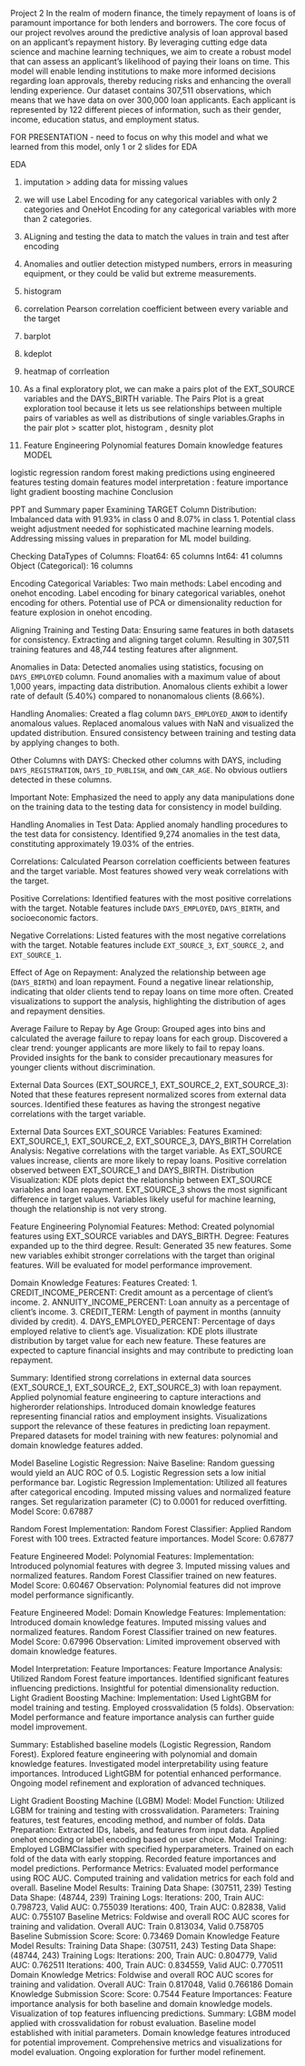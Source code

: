Project 2
In the realm of modern finance, the timely repayment of loans is of paramount importance for both lenders and borrowers. The core focus of our project revolves around the predictive analysis of loan approval based on an applicant's repayment history. By leveraging cutting edge data science and machine learning techniques, we aim to create a robust model that can assess an applicant's likelihood of paying their loans on time. This model will enable lending institutions to make more informed decisions regarding loan approvals, thereby reducing risks and enhancing the overall lending experience.
Our dataset contains 307,511 observations, which means that we have data on over 300,000 loan applicants. Each applicant is represented by 122 different pieces of information, such as their gender, income, education status, and employment status.


FOR PRESENTATION - need to focus on why this model and what we learned from this model, only 1 or 2 slides for EDA

EDA

1. imputation > adding data for missing values
2. we will use Label Encoding for any categorical variables with only 2 categories and OneHot Encoding for any categorical 
variables with more than 2 categories.
3. ALigning and testing the data to match the values in train and test after encoding
4. Anomalies and outlier detection  mistyped numbers, errors in measuring equipment, or they could be valid but extreme measurements.
5. histogram 
6. correlation  Pearson correlation coefficient between every variable and the target 
7. barplot
8. kdeplot
9. heatmap of corrleation
10. As a final exploratory plot, we can make a pairs plot of the EXT_SOURCE variables and the DAYS_BIRTH variable.
The Pairs Plot is a great exploration tool because it lets us see relationships between multiple pairs of variables 
as well as distributions of single variables.Graphs in the pair plot > scatter plot, histogram , desnity plot 

11. Feature Engineering   Polynomial features
				  Domain knowledge features
MODEL

 logistic regression
 random forest 
 making predictions using engineered features
 testing domain features
 model interpretation : feature importance
 light gradient boosting machine
 Conclusion


PPT and Summary paper
Examining TARGET Column Distribution:
 Imbalanced data with 91.93% in class 0 and 8.07% in class 1.
 Potential class weight adjustment needed for sophisticated machine learning models.
 Addressing missing values in preparation for ML model building.

Checking DataTypes of Columns:
 Float64: 65 columns
 Int64: 41 columns
 Object (Categorical): 16 columns

Encoding Categorical Variables:
 Two main methods: Label encoding and onehot encoding.
 Label encoding for binary categorical variables, onehot encoding for others.
 Potential use of PCA or dimensionality reduction for feature explosion in onehot encoding.

Aligning Training and Testing Data:
 Ensuring same features in both datasets for consistency.
 Extracting and aligning target column.
 Resulting in 307,511 training features and 48,744 testing features after alignment.

Anomalies in Data:
 Detected anomalies using statistics, focusing on `DAYS_EMPLOYED` column.
 Found anomalies with a maximum value of about 1,000 years, impacting data distribution.
 Anomalous clients exhibit a lower rate of default (5.40%) compared to nonanomalous clients (8.66%).

Handling Anomalies:
 Created a flag column `DAYS_EMPLOYED_ANOM` to identify anomalous values.
 Replaced anomalous values with NaN and visualized the updated distribution.
 Ensured consistency between training and testing data by applying changes to both.

Other Columns with DAYS:
 Checked other columns with DAYS, including `DAYS_REGISTRATION`, `DAYS_ID_PUBLISH`, and `OWN_CAR_AGE`.
 No obvious outliers detected in these columns.

Important Note:
 Emphasized the need to apply any data manipulations done on the training data to the testing data for consistency in model building.

Handling Anomalies in Test Data:
 Applied anomaly handling procedures to the test data for consistency.
 Identified 9,274 anomalies in the test data, constituting approximately 19.03% of the entries.


Correlations:
 Calculated Pearson correlation coefficients between features and the target variable.
 Most features showed very weak correlations with the target.

Positive Correlations:
 Identified features with the most positive correlations with the target.
   Notable features include `DAYS_EMPLOYED`, `DAYS_BIRTH`, and socioeconomic factors.

Negative Correlations:
 Listed features with the most negative correlations with the target.
   Notable features include `EXT_SOURCE_3`, `EXT_SOURCE_2`, and `EXT_SOURCE_1`.

Effect of Age on Repayment:
 Analyzed the relationship between age (`DAYS_BIRTH`) and loan repayment.
 Found a negative linear relationship, indicating that older clients tend to repay loans on time more often.
 Created visualizations to support the analysis, highlighting the distribution of ages and repayment densities.

Average Failure to Repay by Age Group:
 Grouped ages into bins and calculated the average failure to repay loans for each group.
 Discovered a clear trend: younger applicants are more likely to fail to repay loans.
 Provided insights for the bank to consider precautionary measures for younger clients without discrimination.

External Data Sources (EXT_SOURCE_1, EXT_SOURCE_2, EXT_SOURCE_3):
 Noted that these features represent normalized scores from external data sources.
 Identified these features as having the strongest negative correlations with the target variable.

External Data Sources  EXT_SOURCE Variables:
 Features Examined: EXT_SOURCE_1, EXT_SOURCE_2, EXT_SOURCE_3, DAYS_BIRTH
 Correlation Analysis:
   Negative correlations with the target variable.
   As EXT_SOURCE values increase, clients are more likely to repay loans.
   Positive correlation observed between EXT_SOURCE_1 and DAYS_BIRTH.
 Distribution Visualization:
   KDE plots depict the relationship between EXT_SOURCE variables and loan repayment.
   EXT_SOURCE_3 shows the most significant difference in target values.
   Variables likely useful for machine learning, though the relationship is not very strong.



Feature Engineering  Polynomial Features:
 Method: Created polynomial features using EXT_SOURCE variables and DAYS_BIRTH.
 Degree: Features expanded up to the third degree.
 Result:
   Generated 35 new features.
   Some new variables exhibit stronger correlations with the target than original features.
   Will be evaluated for model performance improvement.

Domain Knowledge Features:
 Features Created:
  1. CREDIT_INCOME_PERCENT: Credit amount as a percentage of client's income.
  2. ANNUITY_INCOME_PERCENT: Loan annuity as a percentage of client's income.
  3. CREDIT_TERM: Length of payment in months (annuity divided by credit).
  4. DAYS_EMPLOYED_PERCENT: Percentage of days employed relative to client's age.
 Visualization:
   KDE plots illustrate distribution by target value for each new feature.
   These features are expected to capture financial insights and may contribute to predicting loan repayment.

Summary:
 Identified strong correlations in external data sources (EXT_SOURCE_1, EXT_SOURCE_2, EXT_SOURCE_3) with loan repayment.
 Applied polynomial feature engineering to capture interactions and higherorder relationships.
 Introduced domain knowledge features representing financial ratios and employment insights.
 Visualizations support the relevance of these features in predicting loan repayment.
 Prepared datasets for model training with new features: polynomial and domain knowledge features added.


Model Baseline  Logistic Regression:
 Naive Baseline:
   Random guessing would yield an AUC ROC of 0.5.
   Logistic Regression sets a low initial performance bar.
 Logistic Regression Implementation:
   Utilized all features after categorical encoding.
   Imputed missing values and normalized feature ranges.
   Set regularization parameter (C) to 0.0001 for reduced overfitting.
   Model Score: 0.67887

Random Forest Implementation:
 Random Forest Classifier:
   Applied Random Forest with 100 trees.
   Extracted feature importances.
Model Score: 0.67877

Feature Engineered Model: Polynomial Features:
 Implementation:
   Introduced polynomial features with degree 3.
   Imputed missing values and normalized features.
   Random Forest Classifier trained on new features.
   Model Score: 0.60467
 Observation:
   Polynomial features did not improve model performance significantly.

Feature Engineered Model: Domain Knowledge Features:
 Implementation:
   Introduced domain knowledge features.
   Imputed missing values and normalized features.
   Random Forest Classifier trained on new features.
   Model Score: 0.67996
 Observation:
   Limited improvement observed with domain knowledge features.

Model Interpretation: Feature Importances:
 Feature Importance Analysis:
   Utilized Random Forest feature importances.
   Identified significant features influencing predictions.
   Insightful for potential dimensionality reduction.
Light Gradient Boosting Machine:
 Implementation:
   Used LightGBM for model training and testing.
   Employed crossvalidation (5 folds).
 Observation:
   Model performance and feature importance analysis can further guide model improvement.
  
Summary:
 Established baseline models (Logistic Regression, Random Forest).
 Explored feature engineering with polynomial and domain knowledge features.
 Investigated model interpretability using feature importances.
 Introduced LightGBM for potential enhanced performance.
 Ongoing model refinement and exploration of advanced techniques.

Light Gradient Boosting Machine (LGBM) Model:
Model Function:
Utilized LGBM for training and testing with crossvalidation.
Parameters: Training features, test features, encoding method, and number of folds.
Data Preparation:
Extracted IDs, labels, and features from input data.
Applied onehot encoding or label encoding based on user choice.
Model Training:
Employed LGBMClassifier with specified hyperparameters.
Trained on each fold of the data with early stopping.
Recorded feature importances and model predictions.
Performance Metrics:
Evaluated model performance using ROC AUC.
Computed training and validation metrics for each fold and overall.
Baseline Model Results:
Training Data Shape: (307511, 239)
Testing Data Shape: (48744, 239)
Training Logs:
Iterations: 200, Train AUC: 0.798723, Valid AUC: 0.755039
Iterations: 400, Train AUC: 0.82838, Valid AUC: 0.755107
Baseline Metrics:
Foldwise and overall ROC AUC scores for training and validation.
Overall AUC: Train  0.813034, Valid  0.758705
Baseline Submission Score:
Score: 0.73469
Domain Knowledge Feature Model Results:
Training Data Shape: (307511, 243)
Testing Data Shape: (48744, 243)
Training Logs:
Iterations: 200, Train AUC: 0.804779, Valid AUC: 0.762511
Iterations: 400, Train AUC: 0.834559, Valid AUC: 0.770511
Domain Knowledge Metrics:
Foldwise and overall ROC AUC scores for training and validation.
Overall AUC: Train  0.817048, Valid  0.766186
Domain Knowledge Submission Score:
Score: 0.7544
Feature Importances:
Feature importance analysis for both baseline and domain knowledge models.
Visualization of top features influencing predictions.
Summary:
LGBM model applied with crossvalidation for robust evaluation.
Baseline model established with initial parameters.
Domain knowledge features introduced for potential improvement.
Comprehensive metrics and visualizations for model evaluation.
Ongoing exploration for further model refinement.

